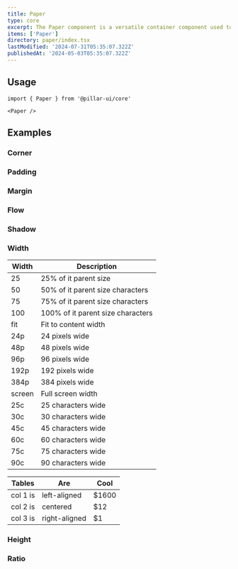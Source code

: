 ```yaml
---
title: Paper
type: core
excerpt: The Paper component is a versatile container component used to display content. It can be customized with different background colors, text colors, corners, padding, spacing, shadow, and more.
items: ['Paper']
directory: paper/index.tsx
lastModified: '2024-07-31T05:35:07.322Z'
publishedAt: '2024-05-03T05:35:07.322Z'
---
```


## Usage

```tsx
import { Paper } from '@pillar-ui/core'
```

```tsx
<Paper />
```

## Examples

### Corner

<Prop type="'0' | '1' | '2' | '3' | '4' | '5' | 'full'| 'h1' | 'h2' | 'h3' | 'h4' | 'h5' | 'h6' | 'b1' | 'b2' | 'b3' | 'b4' | 'b5'" />

<Playground name="paperCorner" root="paper" />

### Padding

<Alert
  title="Padding Other Props"
  message='The padding props is responsible for adding padding in all directions. You can use the "pt", "pr", "pb", "pl" props to add padding in the top, right, bottom, left directions respectively.'
  color="i"
/>
<Prop type="'0' | '1' | '2' | '3' | '4' | '5' | '6'| '7' | '8' | '9'" />

<Playground name="paperPadding" root="paper" />

### Margin

<Alert
  title="Margin Other Props"
  message='The margin props is responsible for adding margin in all directions. You can use the "mt", "mr", "mb", "ml" props to add padding in the top, right, bottom, left directions respectively.'
  color="i"
/>

<Prop type="'0' | '1' | '2' | '3' | '4' | '5' | '6'| '7' | '8' | '9'" />

<Playground name="paperMargin" root="paper" />

### Flow

<Playground name="paperFlow" root="paper" />

### Shadow

<Playground name="paperShadow" root="paper" />

### Width

| Width  | Description                       |
| ------ | --------------------------------- |
| 25     | 25% of it parent size             |
| 50     | 50% of it parent size characters  |
| 75     | 75% of it parent size characters  |
| 100    | 100% of it parent size characters |
| fit    | Fit to content width              |
| 24p    | 24 pixels wide                    |
| 48p    | 48 pixels wide                    |
| 96p    | 96 pixels wide                    |
| 192p   | 192 pixels wide                   |
| 384p   | 384 pixels wide                   |
| screen | Full screen width                 |
| 25c    | 25 characters wide                |
| 30c    | 30 characters wide                |
| 45c    | 45 characters wide                |
| 60c    | 60 characters wide                |
| 75c    | 75 characters wide                |
| 90c    | 90 characters wide                |

| Tables   | Are           | Cool  |
| -------- | ------------- | ----- |
| col 1 is | left-aligned  | $1600 |
| col 2 is | centered      | $12   |
| col 3 is | right-aligned | $1    |

<Playground name="paperWidth" root="paper" />

### Height

<Playground name="paperHeight" root="paper" />

### Ratio

<Prop type="'1' | '4-3' | '3-4' | '16-9' | '18-5' | 'golden'" />

<Playground name="paperRatio" root="paper" />
